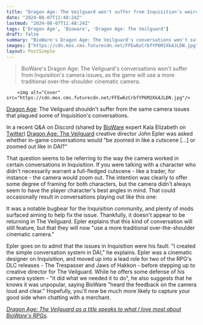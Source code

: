 ```yaml
---
title: "Dragon Age: The Veilguard won't suffer from Inquisition's weird camera issues, because the guy who made it is creative director now, and he 'heard the feedback'"
date: "2024-08-07T11:48:24Z"
lastmod: "2024-08-07T11:48:24Z"
tags: ['Dragon Age', 'Bioware', 'Dragon Age: The Veilguard']
draft: false
summary: "BioWare's Dragon Age: The Veilguard's conversations won't suffer from Inquisition's camera issues, as the game will use a more traditional over-the-shoulder cinematic camera."
images: ["https://cdn.mos.cms.futurecdn.net/FFEw6zCrbfYP6M2XkAJLDN.jpg"]
layout: PostSimple
---
```

> BioWare's Dragon Age: The Veilguard's conversations won't suffer from Inquisition's camera issues, as the game will use a more traditional over-the-shoulder cinematic camera.


        <img alt="Cover" src="https://cdn.mos.cms.futurecdn.net/FFEw6zCrbfYP6M2XkAJLDN.jpg"/>
        
[Dragon Age](https://www.gamesradar.com/tag/dragon-age/): The Veilguard shouldn't suffer from the same camera issues that plagued some of Inquisition's conversations.

In a recent Q&A on Discord (shared by [BioWare](https://www.gamesradar.com/tag/bioware/) expert Kala Elizabeth on [Twitter](https://x.com/kalaelizabeth/status/1821098718717997376/photo/4)) [Dragon Age: The Veilguard](https://www.gamesradar.com/dragon-age-4-confirmed-release-date-solas-wishlist-news/) creative director John Epler was asked whether in-game conversations would "be zoomed in like a cutscene [...] or zoomed out like in DAI?"

That question seems to be referring to the way the camera worked in certain conversations in Inquisition. If you were talking with a character who didn't necessarily warrant a full-fledged cutscene - like a trader, for instance - the camera would zoom out. The intention was clearly to offer some degree of framing for both characters, but the camera didn't always seem to have the player character's best angles in mind. That could occasionally result in conversations playing out like this one:

It was a notable bugbear for the Inquisition community, and plenty of mods surfaced aiming to help fix the issue. Thankfully, it doesn't appear to be returning in The Veilguard. Epler explains that this kind of conversation will still feature, but that they will now "use a more traditional over-the-shoulder cinematic camera." 

Epler goes on to admit that the issues in Inquisition were his fault: "I created the simple conversation system in DAI," he explains. Epler was a cinematic designer on Inquisition, and moved up into a lead role for two of the RPG's DLC releases - The Trespasser and Jaws of Hakkon - before stepping up to creative director for The Veilguard. While he offers some defense of his camera system - "it did what we needed it to do", he also suggests that he knows it was unpopular, saying BioWare "heard the feedback on the camera loud and clear." Hopefully, you'll now be much more likely to capture your good side when chatting with a merchant.

[<em>Dragon Age: The Veilguard as a title speaks to what I love most about BioWare's RPGs</em>](https://www.gamesradar.com/games/rpg/dragon-age-the-veilguard-as-a-title-speaks-to-what-i-love-most-about-biowares-rpgs/)*.*
        